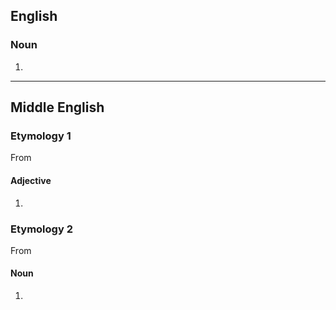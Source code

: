 ==English==

===Noun===
{{en-noun}}

# {{obsolete spelling of|week|lang=en}}

----

==Middle English==

===Etymology 1===
From {{inh|enm|ang|wicu}}

====Adjective====
{{head|enm|adjective}}

# {{alternative form of|lang=enm|weke|id=week|t=week}}

===Etymology 2===
From {{inh|enm|ang|wēoce}}

====Noun====
{{head|enm|noun}}

# {{alternative form of|lang=enm|weke|id=wick|t=wick}}